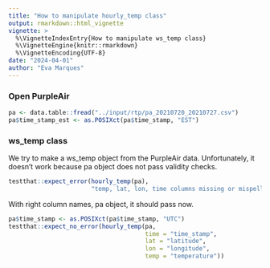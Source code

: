 ```yaml
---
title: "How to manipulate hourly_temp class"
output: rmarkdown::html_vignette
vignette: >
  %\VignetteIndexEntry{How to manipulate ws_temp class}
  %\VignetteEngine{knitr::rmarkdown}
  %\VignetteEncoding{UTF-8}
date: "2024-04-01"
author: "Eva Marques"
---
```


### Open PurpleAir

```r
pa <- data.table::fread("../input/rtp/pa_20210720_20210727.csv")
pa$time_stamp_est <- as.POSIXct(pa$time_stamp, "EST")
```

### ws_temp class

We try to make a ws_temp object from the PurpleAir data. Unfortunately, it doesn't work because pa object does not pass validity checks.

```r
testthat::expect_error(hourly_temp(pa),
                       "temp, lat, lon, time columns missing or mispelled.")
```

With right column names, pa object, it should pass now.

```r
pa$time_stamp <- as.POSIXct(pa$time_stamp, "UTC")
testthat::expect_no_error(hourly_temp(pa,
                                      time = "time_stamp",
                                      lat = "latitude",
                                      lon = "longitude",
                                      temp = "temperature"))
```
